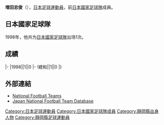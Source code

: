 {{Infobox football biography
|name=増田忠俊
|image=
|fullname=増田忠俊
|birth_date={{Birth date and age|1973|12|25}}
|cityofbirth=[[靜岡縣|靜岡縣]]
|countryofbirth=[[日本|日本]]
|height=1.71 m
|position=[[中场|中场]]
|currentclub=
|years=1992-2000<br/>2000-2001<br/>2002<br/>2003-2005<br/>2006
|clubs=[[鹿島鹿角|鹿島鹿角]]<br/>[[FC東京|FC東京]]<br/>[[JEF聯市原·千葉|JEF聯市原]]<br/>[[柏雷素爾|柏雷素爾]]<br/>[[大分三神|大分三神]]
|caps(goals)=
|nationalyears=1998
|nationalteam=[[日本國家足球隊|日本]]
|nationalcaps(goals)=1 (0)
}}
'''増田忠俊'''（{{Bd|1973年|12月25日||}}），[[日本|日本]][[足球|足球]][[運動員|運動員]]，前[[日本國家足球隊|日本國家足球隊]]成員。

==日本國家足球隊==
1998年，他共为[[日本國家足球隊|日本國家足球隊]]出场1次。

==成績==
{{Football player national team statistics|JPN}}
|-
|1998||1||0
|-
!總和||1||0
|}

==外部連結==
{{Reflist}}
*[http://www.national-football-teams.com/v2/player.php?id=18731 National Football Teams]
*[https://web.archive.org/web/20130922170649/http://www.japannationalfootballteam.com/en/players/masuda_tadatoshi.html Japan National Football Team Database]

{{Japan-sport-bio-stub}}
{{Soccer-player-stub}}
[[Category:日本足球運動員|Category:日本足球運動員]]
[[Category:日本國家足球隊成員|Category:日本國家足球隊成員]]
[[Category:靜岡縣出身人物|Category:靜岡縣出身人物]]
[[Category:靜岡縣足球運動員|Category:靜岡縣足球運動員]]